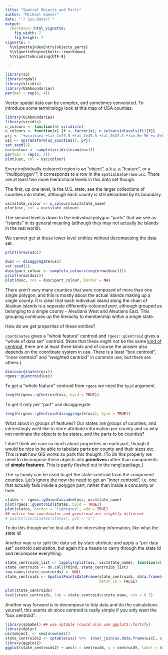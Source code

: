 ```yaml
---
title: "Spatial Objects and Parts"
author: "Michael Sumner"
date: "`r Sys.Date()`"
output:
  rmarkdown::html_vignette:
    fig_width: 7
    fig_height: 7
vignette: >
  %\VignetteIndexEntry{objects_parts}
  %\VignetteEngine{knitr::rmarkdown}
  %\VignetteEncoding{UTF-8}

---
```


```r
library(sp)
library(rgdal)
library(viridis)
library(USAboundaries)
par(mar = rep(0, 4))
```
Vector spatial data can be complex, and sometimes convoluted. To introduce some terminology look at this map of USA counties. 

```r
library(USAboundaries)
library(viridis)
n_colours <- function(n) viridis(n)
u_colours <- function(x) {f <- factor(x); n_colours(nlevels(f))[f]}
prj <- "+proj=aea +lat_1=29.5 +lat_2=45.5 +lat_0=37.5 +lon_0=-96 +x_0=0 +y_0=0 +ellps=GRS80 +datum=NAD83 +units=m +no_defs"
usc <- spTransform(us_counties(), prj)
set.seed(1)
usc$colour <- sample(viridis(nrow(usc)))
par(mar = rep(0, 4))
plot(usc, col = usc$colour)
```

Every individually coloured region is an "object", a.k.a. a "feature", or a "multipolygon"", it corresponds to a row in the `SpatialDataFrame`  `usc`. There are at least two more hierarchical levels in this data set though. 

The first, up one level, is the U.S. state, see the larger collections of counties into states, although each county is still demarked by its boundary. 

```r
usc$state_colour <- u_colours(usc$state_name)
plot(usc, col = usc$state_colour)
```

The second level is down to the individual polygon "parts" that we see as "islands" in its general meaning (although they may not actually be islands in the real world).

We cannot get at these lower level entities without decomposing the data set. 

```r
print(nrow(usc))

dusc <- disaggregate(usc)
set.seed(1)
dusc$part_colour <- sample(u_colours(seq(nrow(dusc))))
print(nrow(dusc))
plot(dusc, col = dusc$part_colour, border = NA)
```

There aren't very many counties that were composed of more than one single polygon, and this is mostly about the actual islands making up a single county. It is clear that each individual island along the chain of Alaskan islands is a separate differently-coloured *part*, although grouped as belonging to a single county - Aleutians West and Aleutians East. This grouping continues up the hierachy to membership within a single state. 

How do we get properties of these entities? 

`coordinates` gives a "whole feature" centroid and `rgeos::gCentroid` gives a "whole of data set" centroid. (Note that these might not be the same [kind of centroid](https://en.wikipedia.org/wiki/Centroid), there are at least three kinds and of course the answer also depends on the coordinate system in use. There is a least "box centroid", "inner centroid" and "weighted centroid" in common use, but there are others.)

```r
dim(coordinates(usc))
rgeos::gCentroid(usc)
```

To get a "whole feature" centroid from `rgeos` we need the `byid` argument. 

```r
length(rgeos::gCentroid(usc, byid = TRUE))
```

To get it only per "part" use disaggregate. 

```r
length(rgeos::gCentroid(disaggregate(usc), byid = TRUE))
```

What about in groups of features? Our states are groups of counties, and interestingly we'd like to store attribute information per county and so why not nominate the objects to be states, and the parts to be counties? 

I don't think we care so much about properties on each part, though it would be nice to be able to tabulate parts per county and their sizes etc. This is **not** how GIS works so park this thought. (To do this properly we need to decompose these objects into **primitives** rather than components of **simple features**. This is partly fleshed out in the [rangl package](https://github.com/r-gris/rangl/).)

The `sp` family can be used to get the state-centroid from the component counties. Let's ignore the now the need to get an "inner centroid", i.e. one that actually falls inside a polygon part, rather than inside  a concavity or hole. 


```r
states <- rgeos::gUnionCascaded(usc, usc$state_name)
plot(rgeos::gCentroid(states, byid = TRUE))
plot(states, border = "lightgrey", add = TRUE)
## notice how coordinates and gcentroid are slightly different
# points(coordinates(states), pch = "x")
```

To do this though we've lost all of the interesting information, like what the state is! 

Another way is to split the data set by state attribute and apply a "per data set" centroid calculation, but again it's a hassle to carry through the state id and recompose everything. 

```r
state_centroids_list <- lapply(split(usc, usc$state_name), function(x) coordinates(rgeos::gCentroid(x)))
state_centroids <- do.call(rbind, state_centroids_list)
row.names(state_centroids) <- NULL
state_centroids <- SpatialPointsDataFrame(state_centroids, data.frame(state_name = names(state_centroids_list), stringsAsFactors = FALSE), proj4string = CRS(proj4string(usc)), 
                                          match.ID = FALSE)

plot(state_centroids)
text(state_centroids, lab = state_centroids$state_name, cex = 0.7)
```


Another way forward is to decompose to tidy data and do the calculations yourself, this seems ok since centroid is really simple if you only want the "box centroid". 

```r
library(spbabel) ## use sptable (could also use ggplot2::fortify)
library(dplyr)
usc$object_ <- seq(nrow(usc))
state_centroids2 <- sptable(usc) %>%  inner_join(as.data.frame(usc[, c("object_", "state_name")])) %>% group_by(state_name) %>% summarize(centroidX = mean(x_), centroidY = mean(y_)) 
library(ggplot2)
ggplot(state_centroids2) + aes(x = centroidX, y = centroidY, label = state_name) + geom_text()
```


